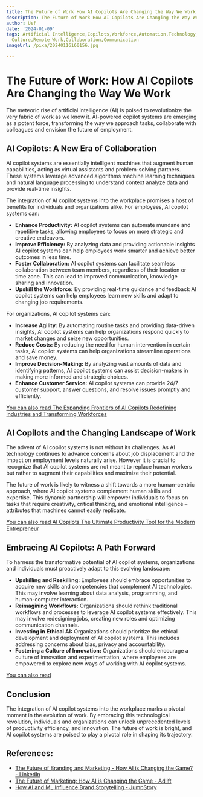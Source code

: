 ```yaml
---
title: The Future of Work How AI Copilots Are Changing the Way We Work
description: The Future of Work How AI Copilots Are Changing the Way We Work
author: Usf
date: '2024-01-09'
tags: Artificial Intelligence,Copilots,Workforce,Automation,Technology,Workplace Transformation,Work
  Culture,Remote Work,Collaboration,Communication
imageUrl: /pixa/20240116160156.jpg

---
```

# The  Future of  Work: How AI Copilots  Are Changing the Way We  Work

The meteoric rise  of artificial intelligence (AI) is  poised to  revolutionize the very fabric of work as we know it. AI-powered copilot systems are emerging as a potent force, transforming the way we approach  tasks, collaborate with colleagues and envision the future of employment.

## AI Copilots: A New Era of Collaboration

AI copilot systems  are essentially intelligent  machines that augment  human capabilities, acting as virtual assistants and problem-solving partners. These systems leverage advanced algorithms machine learning techniques  and  natural language processing to understand context  analyze data  and provide real-time insights.

The integration of AI copilot systems into the workplace promises a host  of benefits for individuals and organizations alike. For employees, AI copilot systems can:

* **Enhance Productivity:** AI copilot  systems can automate mundane and repetitive tasks, allowing employees to focus on more  strategic and creative endeavors.
* **Improve Efficiency:** By analyzing data  and providing actionable insights AI copilot systems  can help employees work smarter and achieve better outcomes  in less time.
* **Foster Collaboration:** AI copilot systems can facilitate seamless collaboration between team members, regardless of their location or time zone. This can lead to improved communication, knowledge sharing and innovation.
* **Upskill the Workforce:** By providing real-time guidance and feedback AI copilot systems  can help employees learn  new skills and adapt to changing job requirements.

For organizations, AI copilot systems  can:

*  **Increase Agility:** By automating routine tasks and providing data-driven insights, AI copilot systems can help organizations respond quickly to market changes and seize  new opportunities.
* **Reduce Costs:** By reducing the need for human intervention in certain tasks, AI copilot systems can help organizations streamline  operations and save money.
* **Improve Decision-Making:** By  analyzing vast  amounts of data and  identifying patterns, AI copilot systems can assist decision-makers in making more informed and strategic choices.
* **Enhance Customer Service:** AI copilot systems can provide 24/7 customer support, answer questions, and resolve issues promptly and  efficiently.

[You can also read The Expanding Frontiers of AI Copilots Redefining industries and Transforming Workforces](The%20Expanding%20Frontiers%20of%20AI%20Copilots%20Redefining%20industries%20and%20Transforming%20Workforces)


## AI Copilots and the Changing Landscape of Work

The advent of AI copilot systems is not without its  challenges.  As AI technology continues to advance concerns  about job  displacement and the impact on employment levels naturally  arise. However it is crucial to recognize  that AI copilot systems are not meant to replace human workers  but rather to augment their capabilities and maximize their  potential.

The future of work is likely  to witness a shift  towards a more human-centric approach, where AI copilot systems complement human skills and expertise. This dynamic partnership will empower individuals to focus on  tasks that require creativity,  critical thinking, and emotional intelligence –  attributes that machines cannot easily replicate.

[You can also read AI Copilots The Ultimate Productivity Tool for the Modern Entrepreneur](AI%20Copilots%20The%20Ultimate%20Productivity%20Tool%20for%20the%20Modern%20Entrepreneur)


## Embracing AI Copilots: A Path Forward

To harness the transformative potential of AI copilot  systems, organizations and individuals must proactively adapt to this evolving landscape:

* **Upskilling and Reskilling:** Employees should embrace opportunities to acquire new skills and  competencies  that complement AI technologies. This may  involve  learning about data analysis, programming, and human-computer interaction.
* **Reimagining Workflows:** Organizations should  rethink traditional workflows and processes to  leverage AI copilot systems effectively. This may involve redesigning jobs, creating  new roles and  optimizing communication channels.
* **Investing in  Ethical AI:** Organizations  should  prioritize the ethical development and deployment of AI copilot systems.  This includes addressing concerns about bias, privacy and accountability.
* **Fostering a Culture of Innovation:** Organizations should encourage a culture of innovation and experimentation, where employees are empowered to explore new ways of  working with AI copilot systems.

[You can also read ]()


## Conclusion

The integration of AI  copilot  systems into the workplace marks a pivotal moment in  the evolution of work. By embracing this technological revolution, individuals and organizations can unlock unprecedented levels of productivity efficiency, and  innovation. The future of work is bright, and AI  copilot systems are  poised to play a pivotal role in shaping its trajectory.

## References:
- [The Future of Branding and Marketing - How AI is Changing the Game? - LinkedIn](https://www.linkedin.com/pulse/future-branding-marketing-how-ai-changing-game-billy-isiani)
- [The Future of Marketing: How AI is Changing the Game - Adlift](https://www.adlift.com/blog/the-future-of-marketing-how-ai-is-changing-the-game/s/)
- [How AI and ML Influence Brand Storytelling - JumpStory](https://jumpstory.com/blog/how-ai-and-ml-influence-brand-storytelling/)
